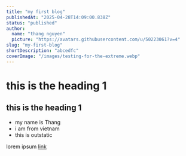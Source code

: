 ```yaml
---
title: "my first blog"
publishedAt: "2025-04-28T14:09:00.838Z"
status: "published"
author:
  name: "thang nguyen"
  picture: "https://avatars.githubusercontent.com/u/50223061?v=4"
slug: "my-first-blog"
shortDescription: "abcedfc"
coverImage: "/images/testing-for-the-extreme.webp"
---
```


# this is the heading 1

## this is the heading 1

- my name is Thang
- i am from vietnam
- this is outstatic

lorem ipsum [link](https://google.com)